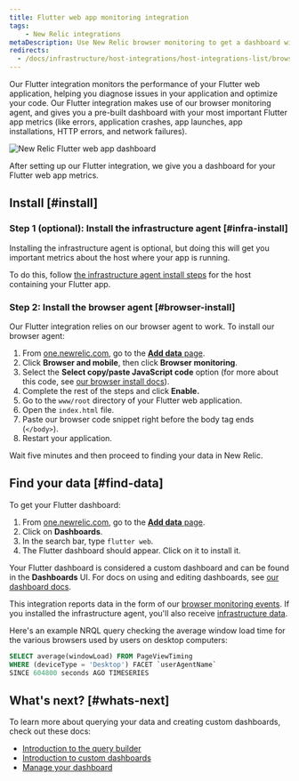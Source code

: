 ```yaml
---
title: Flutter web app monitoring integration
tags:
    - New Relic integrations
metaDescription: Use New Relic browser monitoring to get a dashboard with metrics from your Flutter web application.
redirects: 
  - /docs/infrastructure/host-integrations/host-integrations-list/browser-monitoring-integrations/flutter-web-integration
---
```



Our Flutter integration monitors the performance of your Flutter web application, helping you diagnose issues in your application and optimize your code. Our Flutter integration makes use of our browser monitoring agent, and gives you a pre-built dashboard with your most important Flutter app metrics (like errors, application crashes, app launches, app installations, HTTP errors, and network failures).

<img
    title="New Relic Flutter web app dashboard"
    alt="New Relic Flutter web app dashboard"
    src={browserFlutterWebDashboard}
/>
<figcaption>
After setting up our Flutter integration, we give you a dashboard for your Flutter web app metrics. 
</figcaption>

## Install [#install]

### Step 1 (optional): Install the infrastructure agent [#infra-install]

Installing the infrastructure agent is optional, but doing this will get you important metrics about the host where your app is running. 

To do this, follow [the infrastructure agent install steps](/docs/infrastructure/install-infrastructure-agent/get-started/install-infrastructure-agent) for the host containing your Flutter app.

### Step 2: Install the browser agent [#browser-install] 

Our Flutter integration relies on our browser agent to work. To install our browser agent: 

1. From [one.newrelic.com](https://one.newrelic.com), go to the [**Add data** page](https://one.newrelic.com/marketplace). 
2. Click **Browser and mobile**, then click **Browser monitoring**.
3. Select the **Select copy/paste JavaScript code** option (for more about this code, see [our browser install docs](/docs/browser/browser-monitoring/installation/install-browser-monitoring-agent)). 
4. Complete the rest of the steps and click **Enable.**
5. Go to the `www/root` directory of your Flutter web application.
6. Open the `index.html` file. 
7. Paste our browser code snippet right before the body tag ends (`</body>`).
8. Restart your application. 

Wait five minutes and then proceed to finding your data in New Relic. 

## Find your data [#find-data]

To get your Flutter dashboard: 

1. From [one.newrelic.com](https://one.newrelic.com), go to the [**Add data** page](https://one.newrelic.com/marketplace). 
2. Click on **Dashboards**.
3. In the search bar, type `flutter web`. 
4. The Flutter dashboard should appear. Click on it to install it.

Your Flutter dashboard is considered a custom dashboard and can be found in the **Dashboards** UI. For docs on using and editing dashboards, see [our dashboard docs](/docs/query-your-data/explore-query-data/dashboards/introduction-dashboards).

This integration reports data in the form of our [browser monitoring events](/docs/data-apis/understand-data/event-data/events-reported-browser-monitoring). If you installed the infrastructure agent, you'll also receive [infrastructure data](/docs/infrastructure/manage-your-data/data-instrumentation/default-infrastructure-monitoring-data/#infrastructure-events). 

Here's an example NRQL query checking the average window load time for the various browsers used by users on desktop computers: 

```sql
SELECT average(windowLoad) FROM PageViewTiming 
WHERE (deviceType = 'Desktop') FACET `userAgentName` 
SINCE 604800 seconds AGO TIMESERIES
```

## What's next? [#whats-next]

To learn more about querying your data and creating custom dashboards, check out these docs: 

* [Introduction to the query builder](/docs/query-your-data/explore-query-data/query-builder/introduction-query-builder)
* [Introduction to custom dashboards](/docs/query-your-data/explore-query-data/dashboards/introduction-dashboards)
* [Manage your dashboard](/docs/query-your-data/explore-query-data/dashboards/manage-your-dashboard)

